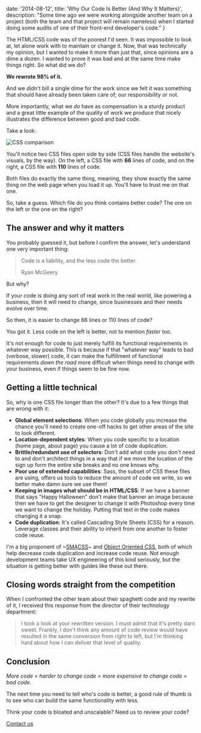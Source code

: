 

  date: '2014-08-12',
  title: 'Why Our Code Is Better (And Why It Matters)',
  description:
    "Some time ago we were working alongside another team on a project (both the team and that project will remain nameless) when I started doing some audits of one of their front-end developer's code."
}


The HTML/CSS code was of the poorest I'd seen. It was impossible to look at, let alone work with to maintain or change it. Now, that was technically my opinion, but I wanted to make it more than just that, since opinions are a dime a dozen. I wanted to prove it was bad and at the same time make things right. So what did we do?

**We rewrote 98% of it.**

And we didn't bill a single dime for the work since we felt it was something that should have already been taken care of; our responsibility or not.

More importantly, what we *do* have as compensation is a sturdy product and a great little example of the quality of work we produce that nicely illustrates the difference between good and bad code.

Take a look:

<Image src={cssComparison} alt='CSS comparison' />

You'll notice two CSS files open side by side (CSS files handle the website's visuals, by the way). On the left, a CSS file with **66** lines of code, and on the right, a CSS file with **110** lines of code.

Both files do exactly the same thing, meaning, they show exactly the same thing on the web page when you load it up. You'll have to trust me on that one.

So, take a guess. Which file do you think contains better code? The one on the left or the one on the right?

## The answer and why it matters

You probably guessed it, but before I confirm the answer, let's understand one very important thing:

> Code is a liability, and the less code the better.
>
> Ryan McGeery

But why?

If your code is doing any sort of real work in the real world, like powering a business, then it will need to change, since businesses and their needs evolve over time.

So then, it is easier to change 66 lines or 110 lines of code?

You got it. Less code on the left is better, not to mention *faster* too.

It's not enough for code to just merely fulfill its functional requirements in whatever way possible. This is because if that "whatever way" leads to bad (verbose, slower) code, it can make the fulfillment of functional requirements *down the road* more difficult when things need to change with your business, even if things seem to be fine now.

## Getting a little technical

So, why is one CSS file longer than the other? It's due to a few things that are wrong with it:

- **Global element selections**: When you code globally you increase the chance you'll need to create one-off hacks to get other areas of the site to look different.
- **Location-dependent styles**: When you code specific to a location (home page, about page) you cause a lot of code duplication.
- **Brittle/redundant use of selectors**: Don't add what code you don't need to and don't architect things in a way that if we move the location of the sign up form the entire site breaks and no one knows why.
- **Poor use of extended capabilities**: Sass, the subset of CSS these files are using, offers us tools to reduce the amount of code we write, so we better make damn sure we use them!
- **Keeping in images what should be in HTML/CSS**: If we have a banner that says "Happy Halloween" don't make that banner an image because then we have to get the designer to change it with Photoshop every time we want to change the holiday. Putting that text in the code makes changing it a snap.
- **Code duplication**: It's called Cascading Style Sheets (CSS) for a reason. Leverage classes and their ability to inherit from one another to foster code reuse.

I'm a big proponent of ~[SMACSS]()~ and [Object Oriented CSS](http://www.smashingmagazine.com/2011/12/12/an-introduction-to-object-oriented-css-oocss/), both of which help decrease code duplication and increase code reuse. Not enough development teams take UX engineering of this kind seriously, but the situation is getting better with guides like these out there.

## Closing words straight from the competition

When I confronted the other team about their spaghetti code and my rewrite of it, I received this response from the director of their technology department:

> I took a look at your rewritten version. I must admit that it's pretty darn sweet. Frankly, I don't think any amount of code review would have resulted in the same conversion from right to left, but I'm thinking hard about how I can deliver that level of quality.

## Conclusion

*More code = harder to change code = more expensive to change code = bad code.*

The next time you need to tell who's code is better, a good rule of thumb is to see who can build the same functionality with less.

Think your code is bloated and unscalable? Need us to review your code?

[Contact us](http://ryanandcarlos.com/#contact)
